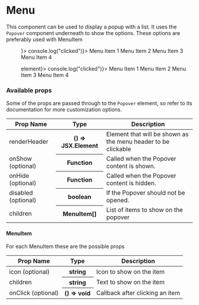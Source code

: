 
<Meta title="Components | Menu" />

# Menu

This component can be used to display a popup with a list. It uses the `Popover` component underneath to show the options.
These options are preferably used with MenuItem

<Preview>
  <Story name="Menu">
    <Menu renderHeader={() => <Icon name="add" />}>
      <MenuItem icon={"add"} onClick={() => console.log("clicked")}>
        Menu Item 1
      </MenuItem>
      <MenuItem>Menu Item 2</MenuItem>
      <MenuItem>Menu Item 3</MenuItem>
      <MenuItem>Menu Item 4</MenuItem>
    </Menu>
  </Story>
</Preview>

<Preview>
  <Story name="MenuWithElement">
    <Menu renderHeader={() => <span>element</span>}>
      <MenuItem icon={"add"} onClick={() => console.log("clicked")}>
        Menu Item 1
      </MenuItem>
      <MenuItem icon={"add"}>Menu Item 2</MenuItem>
      <MenuItem icon={"add"}>Menu Item 3</MenuItem>
      <MenuItem icon={"add"}>Menu Item 4</MenuItem>
    </Menu>
  </Story>
</Preview>

<Preview>
  <Story name="Menu Directions">
    <MenuDirectionsStory />
  </Story>
</Preview>

### Available props

Some of the props are passed through to the `Popover` element, so refer to its documentation for more customization options.

<table width="100%">
  <thead>
    <tr>
      <th>Prop Name</th>
      <th>Type</th>
      <th>Description</th>
    </tr>
  </thead>
  <tbody>
    <tr>
      <td>renderHeader</td>
      <th>() => JSX.Element</th>
      <td>Element that will be shown as the menu header to be clickable</td>
    </tr>
    <tr>
      <td>onShow (optional)</td>
      <th>Function</th>
      <td>Called when the Popover content is shown.</td>
    </tr>
    <tr>
      <td>onHide (optional)</td>
      <th>Function</th>
      <td>Called when the Popover content is hidden.</td>
    </tr>
    <tr>
      <td>disabled (optional)</td>
      <th>boolean</th>
      <td>If the Popover should not be opened.</td>
    </tr>
    <tr>
      <td>children</td>
      <th>MenuItem[]</th>
      <td>List of items to show on the popover</td>
    </tr>
  </tbody>
</table>

#### MenuItem

For each MenuItem these are the possible props

<table width="100%">
  <thead>
    <tr>
      <th>Prop Name</th>
      <th>Type</th>
      <th>Description</th>
    </tr>
  </thead>
  <tbody>
    <tr>
      <td>icon (optional)</td>
      <th>string</th>
      <td>Icon to show on the item</td>
    </tr>
    <tr>
      <td>children</td>
      <th>string</th>
      <td>Text to show on the item</td>
    </tr>
    <tr>
      <td>onClick (optional)</td>
      <th>() => void</th>
      <td>Callback after clicking an item</td>
    </tr>
  </tbody>
</table>
